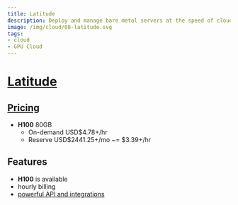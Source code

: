 ```yaml
---
title: Latitude
description: Deploy and manage bare metal servers at the speed of cloud
image: /img/cloud/08-latitude.svg
tags:
- cloud
- GPU Cloud
---
```


# [Latitude](https://www.latitude.sh/r/C4FC3EA5)

## [Pricing](https://www.latitude.sh/pricing)

- **H100** 80GB 
  - On-demand USD$4.78+/hr
  - Reserve USD$2441.25+/mo ~= $3.39+/hr

## Features

- **H100** is available
- hourly billing
- [powerful API and integrations](https://docs.latitude.sh/reference/summary)